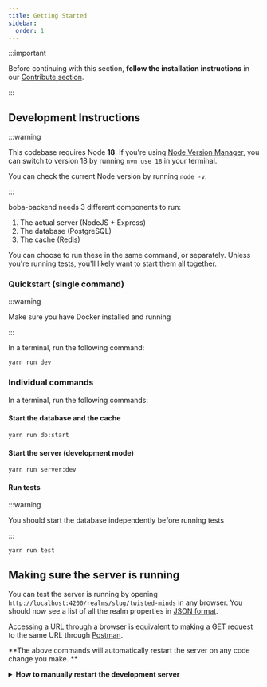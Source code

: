```yaml
---
title: Getting Started
sidebar:
  order: 1
---
```



:::important

Before continuing with this section, **follow the installation instructions** in
our [Contribute section](/docs/development/start-developing/boba-backend).

:::

## Development Instructions

:::warning

This codebase requires Node **18**. If you're using
[Node Version Manager](https://github.com/nvm-sh/nvm), you can switch to version
18 by running `nvm use 18` in your terminal.

You can check the current Node version by running `node -v`.

:::

boba-backend needs 3 different components to run:

1. The actual server (NodeJS + Express)
2. The database (PostgreSQL)
3. The cache (Redis)

You can choose to run these in the same command, or separately. Unless you're
running tests, you'll likely want to start them all together.

### Quickstart (single command)

:::warning

Make sure you have Docker installed and running

:::

In a terminal, run the following command:

```
yarn run dev
```

### Individual commands

In a terminal, run the following commands:

#### Start the database and the cache

```
yarn run db:start
```

#### Start the server (development mode)

```
yarn run server:dev
```

#### Run tests

:::warning

You should start the database independently before running tests

:::

```
yarn run test
```

## Making sure the server is running

You can test the server is running by opening
`http://localhost:4200/realms/slug/twisted-minds` in any browser. You should now
see a list of all the realm properties in
[JSON format](https://developers.squarespace.com/what-is-json).

<Aside type="tip">

Accessing a URL through a browser is equivalent to making a GET request to the
same URL through [Postman](/docs/development/boba-backend/using-postman).

</Aside>

<Aside type="tip">

**The above commands will automatically restart the server on any code change
you make. **

<details>
<summary><strong>How to manually restart the development server</strong>
</summary>

Both of these actions need to be performed on the console where
`yarn run dev:watch` is currently running.

- **Fancy Way:** Type `rs` and press enter.
- **Bruteforce Way:** ~~Press~~ Mash `ctrl+c` to stop the running process, then
  run `yarn run dev` again.

</details>

</Aside>
